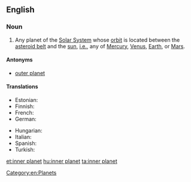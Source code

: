 ==English==

===Noun===
{{en-noun|head=[[inner]] [[planet]]}}

# {{context|astronomy|planets|lang=en}} Any planet of the [[Solar System]] whose [[orbit]] is located between the [[asteroid belt]] and the [[sun]], [[i.e.]], any of [[Mercury]], [[Venus]], [[Earth]], or [[Mars]].

====Antonyms====
* [[outer planet]]

====Translations====
{{trans-top|planet of the Solar System with an orbit between the asteroid belt and sun}}
* Estonian: {{t|et|siseplaneet}}
* Finnish: {{t+|fi|sisäplaneetta}}
* French: {{t|fr|planète interne|f}}
* German: {{t|de|innere Planet|m}}
{{trans-mid}}
* Hungarian: {{t+|hu|belső bolygó}}
* Italian: {{t|it|pianeta interno|m}}
* Spanish: {{t|es|planeta interno|m}}
* Turkish: {{t|tr|iç gezegen}}
{{trans-bottom}}

[[Category:en:Planets]]

[[et:inner planet]]
[[hu:inner planet]]
[[ta:inner planet]]